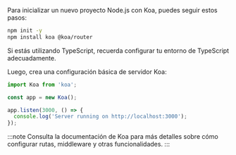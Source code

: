 Para inicializar un nuevo proyecto Node.js con Koa, puedes seguir estos pasos:

```bash
npm init -y
npm install koa @koa/router
```

Si estás utilizando TypeScript, recuerda configurar tu entorno de TypeScript adecuadamente.

Luego, crea una configuración básica de servidor Koa:

```ts title="app.ts"
import Koa from 'koa';

const app = new Koa();

app.listen(3000, () => {
  console.log('Server running on http://localhost:3000');
});
```

:::note
Consulta la documentación de Koa para más detalles sobre cómo configurar rutas, middleware y otras funcionalidades.
:::
